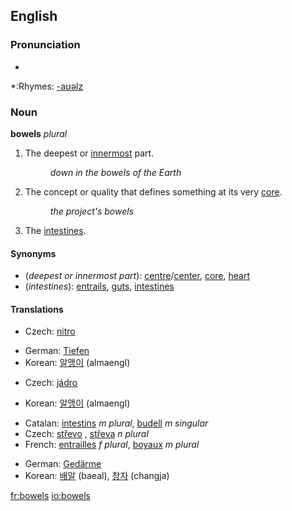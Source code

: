 ==English==

===Pronunciation===
*{{audio|en-us-bowels.ogg|Audio (US)}}

*:Rhymes: [[Rhymes:English:-aʊəlz|-aʊəlz]]

===Noun===
'''bowels''' ''plural''

# The deepest or [[innermost]] part.
#:''down in the bowels of the Earth''
# The concept or quality that defines something at its very [[core]].
#:''the project's bowels''
# The [[intestines]].

====Synonyms====
*(''deepest or innermost part''): [[centre]]/[[center]], [[core]], [[heart]]
*(''intestines''): [[entrails]], [[gut]]s, [[intestine]]s

====Translations====

{{trans-top|deepest or innermost part}}
*Czech: [[nitro#Czech|nitro]] {{f}}
{{trans-mid}}
*German: [[Tiefen]] {{f}}
*Korean: [[알맹이]] (almaengI)
{{trans-bottom}}

{{trans-top|concept or quality that defines something at its very core}}
*Czech: [[jádro]] {{n}}
{{trans-mid}}
*Korean: [[알맹이]] (almaengI)
{{trans-bottom}}

{{trans-top|intestines}}
*Catalan: [[intestins]] ''m plural'', [[budell]] ''m singular''
*Czech: [[střevo]] {{n}}, [[střeva]] ''n plural''
*French: [[entrailles]] ''f plural'', [[boyaux]] ''m plural''
{{trans-mid}}
*German: [[Gedärme]] {{f}}
*Korean: [[배알]] (baeal), [[창자]] (changja)
{{trans-bottom}}

[[fr:bowels]]
[[io:bowels]]